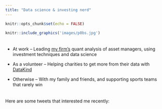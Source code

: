 ```yaml
---
title: "Data science & investing nerd"
---
```


```r
knitr::opts_chunk$set(echo = FALSE)
```

```r
knitr::include_graphics('images/p0bs.jpg')
```

<p style="height: .5em;">&nbsp;</p>

  * At work -- Leading [my firm's](https://www.willistowerswatson.com/en-US/Solutions/investments) quant analysis of asset managers, using investment techniques and data science
  
  * As a volunteer -- Helping charities to get more from their data with [DataKind](https://www.datakind.org/chapters/datakind-uk)
  
  * Otherwise -- With my family and friends, and supporting sports teams that rarely win

<p style="height: .5em;">&nbsp;</p>

Here are some tweets that interested me recently:

<a class="twitter-timeline" data-lang="en" data-width="500" data-height="5000" data-chrome="noheader nofooter" data-link-color="#996633" href="https://twitter.com/P0BS"></a> <script async src="//platform.twitter.com/widgets.js" charset="utf-8"></script>
</div>
</div>